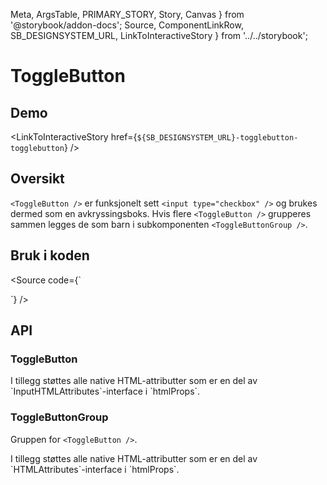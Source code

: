   Meta,
  ArgsTable,
  PRIMARY_STORY,
  Story,
  Canvas
} from '@storybook/addon-docs';
  Source,
  ComponentLinkRow,
  SB_DESIGNSYSTEM_URL,
  LinkToInteractiveStory
} from '../../storybook';

<Meta title="Design system/ToggleButton/API" component={ToggleButton} />

# ToggleButton

<ComponentLinkRow
  docsHref="https://design.domstol.no/987b33f71/p/93162b-togglebutton/b/5004f4"
  figmaHref="https://www.figma.com/file/ewqSDmkgqDQ5PyOsRp4V5b/?node-id=6990%3A142094"
  githubHref="https://github.com/domstolene/designsystem/tree/master/components/src/components/ToggleButton"
/>

## Demo

<Canvas>
  <Story id="design-system-togglebutton-togglebutton--default" />
</Canvas>
<Canvas>
  <Story id="design-system-togglebutton-togglebuttongroup--default" />
</Canvas>

<LinkToInteractiveStory
  href={`${SB_DESIGNSYSTEM_URL}-togglebutton-togglebutton`}
/>

## Oversikt

`<ToggleButton />` er funksjonelt sett `<input type="checkbox" />` og brukes dermed som en avkryssingsboks. Hvis flere `<ToggleButton />` grupperes sammen legges de som barn i subkomponenten `<ToggleButtonGroup />`.

## Bruk i koden

<Source code={`

<ToggleButton text="Tekst" />

<ToggleButtonGroup>
  <ToggleButton text="Tekst" />
  <ToggleButton text="Tekst" />
</ToggleButtonGroup>
`} />

## API

### ToggleButton

<ArgsTable story={PRIMARY_STORY} />
I tillegg støttes alle native HTML-attributter som er en del av `InputHTMLAttributes<HTMLInputElement>`-interface i `htmlProps`.

### ToggleButtonGroup

Gruppen for `<ToggleButton />`.

<ArgsTable of={ToggleButtonGroup} />
I tillegg støttes alle native HTML-attributter som er en del av `HTMLAttributes<HTMLDivElement>`-interface i `htmlProps`.
